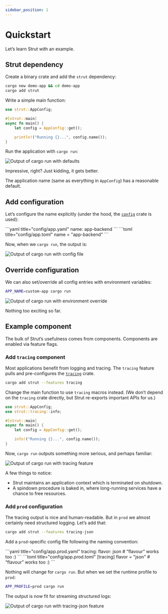 ```yaml
---
sidebar_position: 1
---
```



# Quickstart

Let’s learn Strut with an example.

[crates-io-config]: https://crates.io/crates/config
[crates-io-tracing]: https://crates.io/crates/tracing

## Strut dependency

Create a binary crate and add the `strut` dependency:

```bash
cargo new demo-app && cd demo-app
cargo add strut
```

Write a simple main function:

```rust title="src/main.rs"
use strut::AppConfig;

#[strut::main]
async fn main() {
    let config = AppConfig::get();

    println!("Running {}...", config.name());
}
```

Run the application with `cargo run`:

![Output of `cargo run` with defaults](./intro-01.svg)

Impressive, right?
Just kidding, it gets better.

The application name (same as everything in `AppConfig`) has a reasonable default.

## Add configuration

Let’s configure the name explicitly (under the hood, the [`config`][crates-io-config] crate is used):

<Tabs>
<TabItem value="YAML">
```yaml title="config/app.yaml"
name: app-backend
```
</TabItem>
<TabItem value="TOML">
```toml title="config/app.toml"
name = "app-backend"
```
</TabItem>
</Tabs>

Now, when we `cargo run`, the output is:

![Output of `cargo run` with config file](./intro-02.svg)

## Override configuration

We can also set/override all config entries with environment variables:

```bash
APP_NAME=custom-app cargo run
```

![Output of `cargo run` with environment override](./intro-03.svg)

Nothing too exciting so far.

## Example component

The bulk of Strut’s usefulness comes from components.
Components are enabled via feature flags.

### Add `tracing` component

Most applications benefit from logging and tracing.
The `tracing` feature pulls and pre-configures the [`tracing`][crates-io-tracing] crate.

```bash
cargo add strut --features tracing
```

Change the main function to use `tracing` macros instead.
(We don’t depend on the `tracing` crate directly, but Strut re-exports important APIs for us.)

```rust title="src/main.rs"
use strut::AppConfig;
use strut::tracing::info;

#[strut::main]
async fn main() {
    let config = AppConfig::get();

    info!("Running {}...", config.name());
}
```

Now, `cargo run` outputs something more serious, and perhaps familiar:

![Output of `cargo run` with `tracing` feature](./intro-04.svg)

A few things to notice:

- Strut maintains an application context which is terminated on shutdown.
- A spindown procedure is baked in, where long-running services have a chance to free resources.

### Add `prod` configuration

The tracing output is nice and human-readable.
But in `prod` we almost certainly need structured logging.
Let’s add that:

```bash
cargo add strut --features tracing-json
```

Add a `prod`-specific config file following the naming convention:

<Tabs>
<TabItem value="YAML">
```yaml title="config/app.prod.yaml"
tracing:
    flavor: json # “flavour” works too :)
```
</TabItem>
<TabItem value="TOML">
```toml title="config/app.prod.toml"
[tracing]
flavor = "json" # “flavour” works too :)
```
</TabItem>
</Tabs>

Nothing will change for `cargo run`.
But when we set the runtime profile to `prod`:

```bash
APP_PROFILE=prod cargo run
```

The output is now fit for streaming structured logs:

![Output of `cargo run` with `tracing-json` feature](./intro-05.svg)

